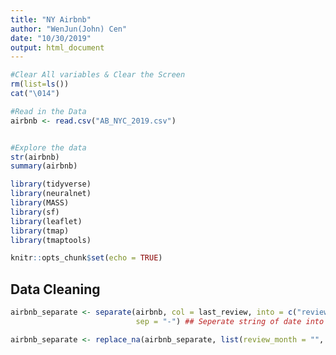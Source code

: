 ```yaml
---
title: "NY Airbnb"
author: "WenJun(John) Cen"
date: "10/30/2019"
output: html_document
---
```


```r
#Clear All variables & Clear the Screen
rm(list=ls())
cat("\014")

#Read in the Data
airbnb <- read.csv("AB_NYC_2019.csv")


#Explore the data
str(airbnb)
summary(airbnb)

library(tidyverse)
library(neuralnet)
library(MASS)
library(sf)
library(leaflet)
library(tmap)
library(tmaptools)

knitr::opts_chunk$set(echo = TRUE)
```

## Data Cleaning
```r
airbnb_separate <- separate(airbnb, col = last_review, into = c("review_year", "review_month", "review_day"),
                            sep = "-") ## Seperate string of date into year, month, and day

airbnb_separate <- replace_na(airbnb_separate, list(review_month = "", review_day = "")) ## Replace NA value with blank
```